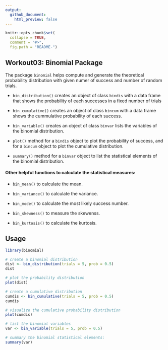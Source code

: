 ```yaml
---
output:
  github_document:
    html_preview: false
---
```


```r
knitr::opts_chunk$set(
  collapse = TRUE,
  comment = "#>",
  fig.path = "README-")
```

## Workout03: Binomial Package  

The package `binomial` helps compute and generate the theoretical probability distribution with given numer of success and number of random trials.

* `bin_distribution()` creates an object of class `bindis` with a data frame that shows the probability of each successes in a fixed number of trials

* `bin_cumulative()` creates an object of class `bincum` with a data frame shows the cummulative probability of each success.

* `bin_variable()` creates an object of class `binvar` lists the variables of the binomial distribution.

* `plot()` method for a `bindis` object to plot the probability of success, and for a `bincum` object to plot the cumulative distribution.

* `summary()` method for a `binvar` object to list the statistical elements of the binomial distribution.

#### Other helpful functions to calculate the statistical measures:

* `bin_mean()` to calculate the mean.

* `bin_variance()` to calculate the variance.

* `bin_mode()` to calculate the most likely success number.

* `bin_skewness()` to measure the skewenss.

* `bin_kurtosis()` to calculate the kurtosis.

## Usage
```R
library(binomial)

# create a binomial distribution
dist <- bin_distribution(trials = 5, prob = 0.5)
dist

# plot the probability distribution
plot(dist)

# create a cumulative distribution
cumdis <- bin_cumulative(trials = 5, prob = 0.5)
cumdis

# visualize the cumulative probability distribution
plot(cumdis)

# list the binomial variables 
var <- bin_variable(trials = 5, prob = 0.5)

# summary the binomial statistical elements:
summary(var)
```
